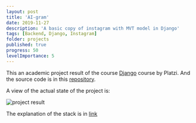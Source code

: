 ```yaml
---
layout: post
title: 'AI-gram'
date: 2019-11-27
description: 'A basic copy of instagram with MVT model in Django'
tags: [Backend, Django, Instagram]
folder: projects
published: true
progress: 50
levelImportance: 5
---
```


This an academic project result of the course [Django](https://platzi.com/clases/django/) course by Platzi. And the source code is in this [repository](https://github.com/jadry92/AIgram-project).

A view of the actual state of the project is:

![project result](aigram_example.jpeg)

The explanation of the stack is in [link]('/blog')

